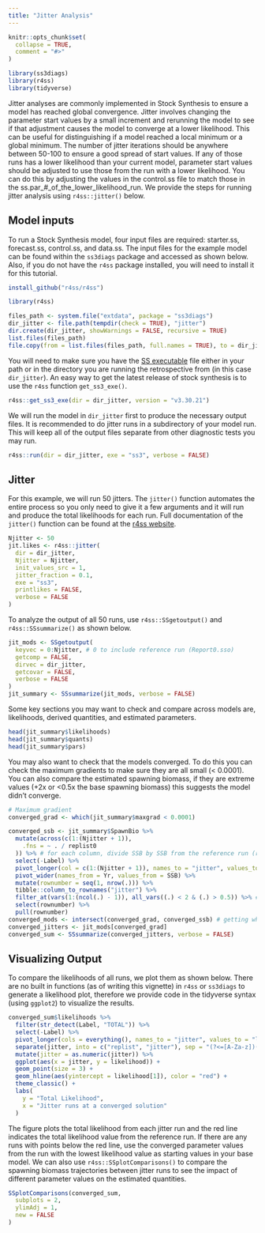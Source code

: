 ```yaml
---
title: "Jitter Analysis"
---
```


```r
knitr::opts_chunk$set(
  collapse = TRUE,
  comment = "#>"
)
```

```r
library(ss3diags)
library(r4ss)
library(tidyverse)
```

Jitter analyses are commonly implemented in Stock Synthesis to ensure a model has reached global convergence. Jitter involves changing the parameter start values by a small increment and rerunning the model to see if that adjustment causes the model to converge at a lower likelihood. This can be useful for distinguishing if a model reached a local minimum or a global minimum. The number of jitter iterations should be anywhere between 50-100 to ensure a good spread of start values. If any of those runs has a lower likelihood than your current model, parameter start values should be adjusted to use those from the run with a lower likelihood. You can do this by adjusting the values in the control.ss file to match those in the ss.par_#_of_the_lower_likelihood_run. We provide the steps for running jitter analysis using `r4ss::jitter()` below. 

## Model inputs  
To run a Stock Synthesis model, four input files are required: starter.ss, forecast.ss, control.ss, and data.ss. The input files for the example model can be found within the `ss3diags` package and accessed as shown below. Also, if you do not have the `r4ss` package installed, you will need to install it for this tutorial. 

```r
install_github("r4ss/r4ss")
```

```r
library(r4ss)

files_path <- system.file("extdata", package = "ss3diags")
dir_jitter <- file.path(tempdir(check = TRUE), "jitter")
dir.create(dir_jitter, showWarnings = FALSE, recursive = TRUE)
list.files(files_path)
file.copy(from = list.files(files_path, full.names = TRUE), to = dir_jitter)
```

You will need to make sure you have the [SS executable](https://github.com/nmfs-stock-synthesis/stock-synthesis) file either in your path or in the directory you are running the retrospective from (in this case `dir_jitter`). An easy way to get the latest release of stock synthesis is to use the `r4ss` function `get_ss3_exe()`.

```r
r4ss::get_ss3_exe(dir = dir_jitter, version = "v3.30.21")
```
 
We will run the model in `dir_jitter` first to produce the necessary output files. It is recommended to do jitter runs in a subdirectory of your model run. This will keep all of the output files separate from other diagnostic tests you may run. 
```r
r4ss::run(dir = dir_jitter, exe = "ss3", verbose = FALSE)
```

## Jitter 
For this example, we will run 50 jitters. The `jitter()` function automates the entire process so you only need to give it a few arguments and it will run and produce the total likelihoods for each run. Full documentation of the `jitter()` function can be found at the [r4ss website](https://r4ss.github.io/r4ss/reference/jitter.html).

```r
Njitter <- 50
jit.likes <- r4ss::jitter(
  dir = dir_jitter,
  Njitter = Njitter,
  init_values_src = 1,
  jitter_fraction = 0.1,
  exe = "ss3",
  printlikes = FALSE,
  verbose = FALSE
)
```

To analyze the output of all 50 runs, use `r4ss::SSgetoutput()` and `r4ss::SSsummarize()` as shown below. 

```r
jit_mods <- SSgetoutput(
  keyvec = 0:Njitter, # 0 to include reference run (Report0.sso)
  getcomp = FALSE,
  dirvec = dir_jitter,
  getcovar = FALSE,
  verbose = FALSE
)
jit_summary <- SSsummarize(jit_mods, verbose = FALSE)
```

Some key sections you may want to check and compare across models are, likelihoods, derived quantities, and estimated parameters. 
```r
head(jit_summary$likelihoods)
head(jit_summary$quants)
head(jit_summary$pars)
```

You may also want to check that the models converged. To do this you can check the maximum gradients to make sure they are all small (< 0.0001). You can also compare the estimated spawning biomass, if they are extreme values (+2x or <0.5x the base spawning biomass) this suggests the model didn't converge.

```r
# Maximum gradient
converged_grad <- which(jit_summary$maxgrad < 0.0001)

converged_ssb <- jit_summary$SpawnBio %>%
  mutate(across(c(1:(Njitter + 1)),
    .fns = ~ . / replist0
  )) %>% # for each column, divide SSB by SSB from the reference run (replist)
  select(-Label) %>%
  pivot_longer(col = c(1:(Njitter + 1)), names_to = "jitter", values_to = "SSB") %>%
  pivot_wider(names_from = Yr, values_from = SSB) %>%
  mutate(rownumber = seq(1, nrow(.))) %>%
  tibble::column_to_rownames("jitter") %>%
  filter_at(vars(1:(ncol(.) - 1)), all_vars((.) < 2 & (.) > 0.5)) %>% # keep only rows where SSB is a reasonable value
  select(rownumber) %>%
  pull(rownumber)
converged_mods <- intersect(converged_grad, converged_ssb) # getting which models are in both groups
converged_jitters <- jit_mods[converged_grad]
converged_sum <- SSsummarize(converged_jitters, verbose = FALSE)
```


## Visualizing Output
To compare the likelihoods of all runs, we plot them as shown below. There are no built in functions (as of writing this vignette) in `r4ss` or `ss3diags` to generate a likelihood plot, therefore we provide code in the tidyverse syntax (using `ggplot2`) to visualize the results. 
```r
converged_sum$likelihoods %>%
  filter(str_detect(Label, "TOTAL")) %>%
  select(-Label) %>%
  pivot_longer(cols = everything(), names_to = "jitter", values_to = "likelihood") %>%
  separate(jitter, into = c("replist", "jitter"), sep = "(?<=[A-Za-z])(?=[0-9])") %>%
  mutate(jitter = as.numeric(jitter)) %>%
  ggplot(aes(x = jitter, y = likelihood)) +
  geom_point(size = 3) +
  geom_hline(aes(yintercept = likelihood[1]), color = "red") +
  theme_classic() +
  labs(
    y = "Total Likelihood",
    x = "Jitter runs at a converged solution"
  )
```

The figure plots the total likelihood from each jitter run and the red line indicates the total likelihood value from the reference run. If there are any runs with points below the red line, use the converged parameter values from the run with the lowest likelihood value as starting values in your base model. 
We can also use `r4ss::SSplotComparisons()` to compare the spawning biomass trajectories between jitter runs to see the impact of different parameter values on the estimated quantities. 
```r
SSplotComparisons(converged_sum,
  subplots = 2,
  ylimAdj = 1,
  new = FALSE
)
```

